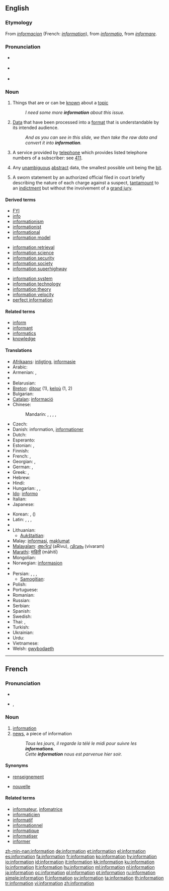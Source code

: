 {{wikipedia|dab=Information (disambiguation)|information}}
{{also|Information}}
==English==

{{rank|force|character|taking|466|information|seem|book|story}}

===Etymology===
From {{etyl|fro}} ''[[informacion]]'' (French: ''[[#French|information]]''), from {{etyl|la}} ''[[informatio]]'', from ''[[informare]]''.

===Pronunciation===
* {{a|RP}} {{IPA|/ˌɪnfəˈmeɪʃən/}}
* {{a|GenAm}} {{IPA|/ˌɪnfəɹˈmeɪʃən/}}
* {{audio|en-us-information.ogg|Audio (US)}}
*: {{rhymes|eɪʃǝn}}

===Noun===
{{wikipedia}}
{{en-noun|-|s}}

# {{uncountable}} Things that are or can be [[know]]n about a [[topic]]
#: ''I need some more '''information''' about this issue.''
# {{uncountable}} [[data|Data]] that have been processed into a [[format]] that is understandable by its intended audience.
#: ''And as you can see in this slide, we then take the raw data and convert it into '''information'''.'' <!-- is this sense ever used by people who aren't giving PowerPoint presentations?  -->
# {{uncountable}} A service provided by [[telephone]] which provides listed telephone numbers of a subscriber: see [[411]].
# {{information theory}} Any [[unambiguous]] [[abstract]] data, the smallest possible unit being the [[bit#Etymology 3|bit]].
# {{countable|US|legal}} A sworn statement by an authorized official filed in court briefly describing the nature of each charge against a suspect, [[tantamount]] to an [[indictment]] but without the involvement of a [[grand jury]].

====Derived terms====
{{rel-top3}}
* [[FYI]]
* [[info]]
* [[informationism]]
* [[informationist]]
* [[informational]]
* [[information model]]
{{rel-mid3}}
* [[information retrieval]]
* [[information science]]
* [[information security]]
* [[information society]]
* [[information superhighway]]
{{rel-mid3}}
* [[information system]]
* [[information technology]]
* [[information theory]]
* [[information velocity]]
* [[perfect information]]
{{rel-bottom}}

{{lookfrom|information}}

====Related terms====
* [[inform]]
* [[informant]]
* [[informatics]]
* [[knowledge]]

====Translations====
{{trans-top}}
* [[Afrikaans]]: [[inligting]], [[informasie]]
* Arabic: {{t|ar|معلومات|f|p|tr=ma3lumaat}}
* Armenian: {{t-|hy|տեղեկատվություն|tr=teġekatvut'yun}}, {{t|hy|տեղեկություն|tr=teġekut'yun}}
* {{trreq|Basque}}
* Belarusian: {{t|be|інфармацыя|f|tr=infarmácyja|xs=Belarusian}}
* [[Breton]]: [[ditour]] {{m}} (1), [[keloù]] {{m}} (1, 2)
* Bulgarian: {{t+|bg|информация|f|tr=informácija}}
* [[Catalan]]: [[informació]] {{f}}
* Chinese:
*: Mandarin: {{t-|cmn|信息|tr=xìnxī|sc=Hani}},  {{t|cmn|資訊|sc=Hani}},  {{t|cmn|资讯|tr=zīxùn|sc=Hani}},  {{t-|cmn|情報|sc=Hani}},  {{t|cmn|情报|tr=qíngbào|sc=Hani}}
* Czech: {{t+|cs|informace|f}}
* Danish: information, [[informationer]]
* Dutch: {{t+|nl|informatie|f}}
* Esperanto: {{t-|eo|informo|xs=Esperanto}}
* Estonian: {{t-|et|informatsioon}}, {{t-|et|teave}}
* Finnish: {{t+|fi|informaatio}}
* French: {{t+|fr|renseignement|m}},  {{t+|fr|informations|f|p}}
* Georgian: {{t|ka|ცნობება|tr=tsnobeba|sc=Geor|xs=Georgian}},  {{t|ka|შეტყობინება|tr=šetq῾obineba|sc=Geor|xs=Georgian}}
* German: {{t+|de|Information|f}},  {{t|de|Auskunft|f}}
* Greek: {{t|el|πληροφορία|f|tr=plērophoría}},  {{t|el|πληροφορίες|f|p|tr=plērophoríes}}
* Hebrew: {{t+|he|מידע|מֵידָע|tr=meidá}}
* Hindi: {{t-|hi|जानकारी|f|tr=jānkārī|xs=Hindi}}
* Hungarian: {{t|hu|felvilágosítás}},  {{t|hu|tájékoztatás}},  {{t+|hu|információ}}
* [[Ido]]: [[informo]]
* Italian: {{t+|it|informazione|f}}
* Japanese: {{t+|ja|情報|tr=じょうほう, jōhō}}
{{trans-mid}}
* Korean: {{t|ko|안내|tr=annae}},  {{t-|ko|정보|tr=jeongbo}} ({{t+|ko|情報}})
* Latin: {{t+|la|nuntius|m|alt=nūntius}}, {{t-|la|scientia|f}}, {{t-|la|doctrina|f}}, {{t-|la|indicium|n}}
* {{trreq|Latvian}}
* Lithuanian:
** [[Aukštaitian]]: {{t+|lt|informacija|f|xs=Lithuanian}}
* Malay: [[informasi]], [[maklumat]]
* [[Malayalam]]: [[അറിവ്]] (aRivu), [[വിവരം]] (vivaram)
* [[Marathi]]: [[माहिती]] (māhitī)
* Mongolian: {{t|mn|ѳгѳгдѳл|tr=ögögdöl|sc=Cyrl|xs=Mongolian}}
* Norwegian: [[informasjon]] {{m}}
* {{trreq|Old English}}
* Persian: {{t+|fa|اطلاعات|xs=Persian}}, {{t|fa|آگاهی|xs=Persian}},  {{t+|fa|اخبار|xs=Persian}},  {{t|fa|استحضار|xs=Persian}}
** [[Samogitian]]: {{tø|bat-smg|infuormacėjė|f|xs=Samogitian}}
* Polish: {{t+|pl|informacja|f}}
* Portuguese: {{t+|pt|informação|f}}
* Romanian: {{t-|ro|informaţie|f}}
* Russian: {{t+|ru|информация|f|tr=informácija}}
* Serbian: {{t-|sr|informacija|f}}
* Spanish: {{t+|es|información|f}}
* Swedish: {{t+|sv|information|c}}
* Thai: {{t|th|ข่าว|tr=kàao}},  {{t-|th|ข้อมูล|tr=kôr moon}}
* Turkish: {{t+|tr|bilgi}}
* Ukrainian: {{t|uk|інформація|f|tr=informácija|xs=Ukrainian}}
* Urdu: {{t-|ur|جانکاری|f|tr=jānkārī|xs=Urdu}}
* Vietnamese: {{t|vi|thông tin|xs=Vietnamese}}
* Welsh: [[gwybodaeth]] {{f}}
{{trans-bottom}}

----

==French==

===Pronunciation===
* {{audio|Fr-information.ogg|audio}}
* {{IPA|/ɛ̃.fɔʁ.ma.sjɔ̃/|lang=fr}}, {{SAMPA|/E~.fOR.ma.sjO~/}}

===Noun===
{{fr-noun|f}}

# [[#English|information]]
# [[news]], a piece of information
#: ''Tous les jours, il regarde la télé le midi pour suivre les '''informations'''.''
#: ''Cette '''information''' nous est parvenue hier soir.''

====Synonyms====
* {{sense|information}} [[renseignement]]
* {{sense|a piece of information}} [[nouvelle]]

====Related terms====
* [[informateur]], [[infomatrice]]
* [[informaticien]]
* [[informatif]]
* [[informationnel]]
* [[informatique]]
* [[informatiser]]
* [[informer]]

[[zh-min-nan:information]]
[[de:information]]
[[et:information]]
[[el:information]]
[[es:information]]
[[fa:information]]
[[fr:information]]
[[ko:information]]
[[hy:information]]
[[io:information]]
[[id:information]]
[[it:information]]
[[kk:information]]
[[ku:information]]
[[lo:information]]
[[lt:information]]
[[hu:information]]
[[ml:information]]
[[nl:information]]
[[ja:information]]
[[oc:information]]
[[pl:information]]
[[pt:information]]
[[ru:information]]
[[simple:information]]
[[fi:information]]
[[sv:information]]
[[ta:information]]
[[th:information]]
[[tr:information]]
[[vi:information]]
[[zh:information]]